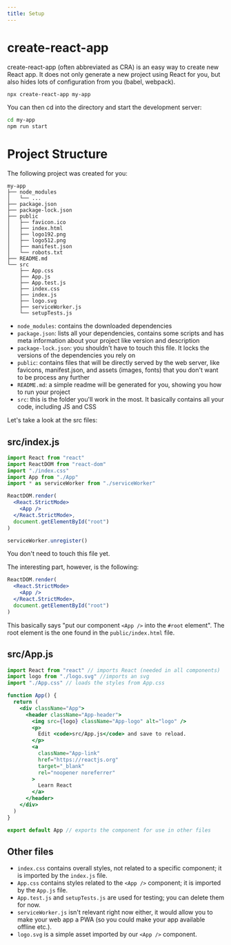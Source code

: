 ```yaml
---
title: Setup
---
```


# create-react-app

create-react-app (often abbreviated as CRA) is an easy way to create new React app.
It does not only generate a new project using React for you, but also hides
lots of configuration from you (babel, webpack).

```bash
npx create-react-app my-app
```

You can then cd into the directory and start the development server:

```bash
cd my-app
npm run start
```

# Project Structure

The following project was created for you:

```
my-app
├── node_modules
│   └── ...
├── package.json
├── package-lock.json
├── public
│   ├── favicon.ico
│   ├── index.html
│   ├── logo192.png
│   ├── logo512.png
│   ├── manifest.json
│   └── robots.txt
├── README.md
└── src
    ├── App.css
    ├── App.js
    ├── App.test.js
    ├── index.css
    ├── index.js
    ├── logo.svg
    ├── serviceWorker.js
    └── setupTests.js
```

- `node_modules`: contains the downloaded dependencies
- `package.json`: lists all your dependencies, contains some scripts and has meta information about
  your project like version and description
- `package-lock.json`: you shouldn't have to touch this file. It locks the versions of the dependencies you rely on
- `public`: contains files that will be directly served by the web server, like favicons,
  manifest.json, and assets (images, fonts) that you don't want to be process any further
- `README.md`: a simple readme will be generated for you, showing you how to run your project
- `src`: this is the folder you'll work in the most. It basically contains all your code, including JS and
  CSS

Let's take a look at the src files:

## src/index.js

```jsx title=src/index.js
import React from "react"
import ReactDOM from "react-dom"
import "./index.css"
import App from "./App"
import * as serviceWorker from "./serviceWorker"

ReactDOM.render(
  <React.StrictMode>
    <App />
  </React.StrictMode>,
  document.getElementById("root")
)

serviceWorker.unregister()
```

You don't need to touch this file yet.

The interesting part, however, is the following:

```jsx title=src/index.js
ReactDOM.render(
  <React.StrictMode>
    <App />
  </React.StrictMode>,
  document.getElementById("root")
)
```

This basically says "put our component `<App />` into the `#root` element".
The root element is the one found in the `public/index.html` file.

## src/App.js

```jsx title=src/App.js
import React from "react" // imports React (needed in all components)
import logo from "./logo.svg" //imports an svg
import "./App.css" // loads the styles from App.css

function App() {
  return (
    <div className="App">
      <header className="App-header">
        <img src={logo} className="App-logo" alt="logo" />
        <p>
          Edit <code>src/App.js</code> and save to reload.
        </p>
        <a
          className="App-link"
          href="https://reactjs.org"
          target="_blank"
          rel="noopener noreferrer"
        >
          Learn React
        </a>
      </header>
    </div>
  )
}

export default App // exports the component for use in other files
```

## Other files

- `index.css` contains overall styles, not related to a specific component; it is imported by the
  `index.js` file.
- `App.css` contains styles related to the `<App />` component; it is imported by the `App.js` file.
- `App.test.js` and `setupTests.js` are used for testing; you can delete them for now.
- `serviceWorker.js` isn't relevant right now either, it would allow you to make your web app a PWA
  (so you could make your app available offline etc.).
- `logo.svg` is a simple asset imported by our `<App />` component.
